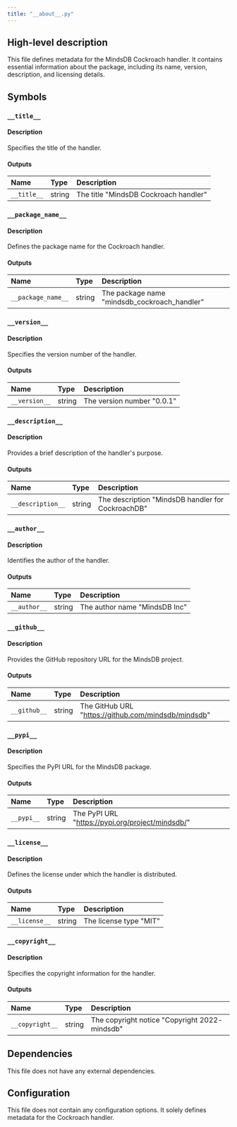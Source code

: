```yaml
---
title: "__about__.py"
---
```


## High-level description
This file defines metadata for the MindsDB Cockroach handler. It contains essential information about the package, including its name, version, description, and licensing details.

## Symbols

### `__title__`
#### Description
Specifies the title of the handler.

#### Outputs
| Name | Type | Description |
|:-----|:-----|:------------|
| `__title__` | string | The title "MindsDB Cockroach handler" |

### `__package_name__`
#### Description
Defines the package name for the Cockroach handler.

#### Outputs
| Name | Type | Description |
|:-----|:-----|:------------|
| `__package_name__` | string | The package name "mindsdb_cockroach_handler" |

### `__version__`
#### Description
Specifies the version number of the handler.

#### Outputs
| Name | Type | Description |
|:-----|:-----|:------------|
| `__version__` | string | The version number "0.0.1" |

### `__description__`
#### Description
Provides a brief description of the handler's purpose.

#### Outputs
| Name | Type | Description |
|:-----|:-----|:------------|
| `__description__` | string | The description "MindsDB handler for CockroachDB" |

### `__author__`
#### Description
Identifies the author of the handler.

#### Outputs
| Name | Type | Description |
|:-----|:-----|:------------|
| `__author__` | string | The author name "MindsDB Inc" |

### `__github__`
#### Description
Provides the GitHub repository URL for the MindsDB project.

#### Outputs
| Name | Type | Description |
|:-----|:-----|:------------|
| `__github__` | string | The GitHub URL "https://github.com/mindsdb/mindsdb" |

### `__pypi__`
#### Description
Specifies the PyPI URL for the MindsDB package.

#### Outputs
| Name | Type | Description |
|:-----|:-----|:------------|
| `__pypi__` | string | The PyPI URL "https://pypi.org/project/mindsdb/" |

### `__license__`
#### Description
Defines the license under which the handler is distributed.

#### Outputs
| Name | Type | Description |
|:-----|:-----|:------------|
| `__license__` | string | The license type "MIT" |

### `__copyright__`
#### Description
Specifies the copyright information for the handler.

#### Outputs
| Name | Type | Description |
|:-----|:-----|:------------|
| `__copyright__` | string | The copyright notice "Copyright 2022- mindsdb" |

## Dependencies
This file does not have any external dependencies.

## Configuration
This file does not contain any configuration options. It solely defines metadata for the Cockroach handler.